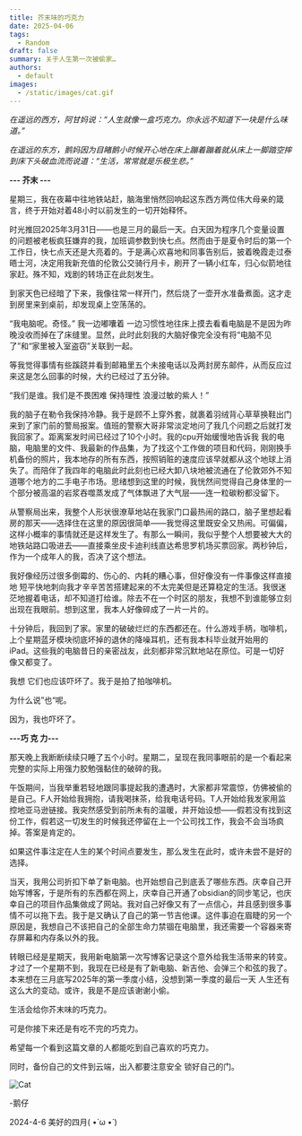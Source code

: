 ```yaml
---
title: 芥末味的巧克力
date: 2025-04-06
tags:
  - Random
draft: false
summary: 关于人生第一次被偷家…
authors:
  - default
images:
  - /static/images/cat.gif
---
```


_在遥远的西方，阿甘妈说：“人生就像一盒巧克力。你永远不知道下一块是什么味道。”_

_在遥远的东方，鹅妈因为目睹鹅小时候开心地在床上蹦着蹦着就从床上一脚踏空摔到床下头破血流而说道：“生活，常常就是乐极生悲。”_

**--- 芥末 ---**

星期三，我在夜幕中往地铁站赶，脑海里悄然回响起这东西方两位伟大母亲的箴言，终于开始对着48小时以前发生的一切开始释怀。

时光推回2025年3月31日——也是三月的最后一天。白天因为程序几个变量设置的问题被老板疯狂嫌弃的我，加班调参数到快七点。然而由于是夏令时后的第一个工作日，快七点天还是大亮着的。于是满心欢喜地和同事告别后，披着晚霞走过泰晤士河，决定用我新充值的伦敦公交骑行月卡，刷开了一辆小红车，归心似箭地往家赶。殊不知，戏剧的转场正在此刻发生。

到家天色已经暗了下来，我像往常一样开门，然后烧了一壶开水准备煮面。这才走到房里来到桌前，却发现桌上空荡荡的。

“我电脑呢。奇怪。” 我一边嘟囔着 一边习惯性地往床上摸去看看电脑是不是因为昨晚没收而掉在了床缝里。显然，此时此刻我的大脑好像完全没有将“电脑不见了”和“家里被入室盗窃”关联到一起。

等我觉得事情有些蹊跷并看到邮箱里五个未接电话以及两封房东邮件，从而反应过来这是怎么回事的时候，大约已经过了五分钟。

“我们是谁。我们是不畏困难 保持理性 浪漫过敏的紫人！”

我的脑子在勒令我保持冷静。我于是顾不上穿外套，就裹着羽绒背心草草换鞋出门来到了家门前的警局报案。值班的警察大哥非常淡定地问了我几个问题之后就打发我回家了。距离案发时间已经过了10个小时。我的cpu开始缓慢地告诉我 我的电脑，电脑里的文件、我最新的作品集，为了找这个工作做的项目和代码，刚刚换手机备份的照片，我本地存的所有东西，按照销赃的速度应该早就都从这个地球上消失了。而陪伴了我四年的电脑此时此刻也已经大卸八块地被流通在了伦敦郊外不知道哪个地方的二手电子市场。思绪想到这里的时候，我恍然间觉得自己身体里的一个部分被高温的岩浆吞噬蒸发成了气体飘进了大气层——连一粒碳粉都没留下。

从警察局出来，我整个人形状很潦草地站在我家门口最热闹的路口，脑子里想起看房的那天——选择住在这里的原因很简单——我觉得这里既安全又热闹。可偏偏，这样小概率的事情就还是这样发生了。有那么一瞬间，我似乎整个人想要被大大的地铁站路口吸进去——直接乘坐皮卡迪利线直达希思罗机场买票回家。两秒钟后，作为一个成年人的我，否决了这个想法。

我好像经历过很多倒霉的、伤心的、内耗的糟心事，但好像没有一件事像这样直接地 短平快地刺向我才辛辛苦苦搭建起来的不太完美但是还算稳定的生活。我很迷茫地握着电话，却不知道打给谁。除去不在一个时区的朋友，我想不到谁能够立刻出现在我眼前。想到这里，我本人好像碎成了一片一片的。

十分钟后，我回到了家。家里的破破烂烂的东西都还在。什么游戏手柄，咖啡机，上个星期蓝牙模块彻底坏掉的退休的降噪耳机，还有我本科毕业就开始用的iPad。这些我的电脑昔日的亲密战友，此刻都非常沉默地站在原位。可是一切好像又都变了。

我想 它们也应该吓坏了。我于是拍了拍咖啡机。

为什么说”也“呢。

因为，我也吓坏了。

**---巧 克 力---**

那天晚上我断断续续只睡了五个小时。星期二，呈现在我同事眼前的是一个看起来完整的实际上用强力胶勉强黏住的破碎的我。

午饭期间，当我举重若轻地跟同事提起我的遭遇时，大家都非常震惊，仿佛被偷的是自己。F人开始给我拥抱，请我喝抹茶，给我电话号码。T人开始给我发家用监控地亚马逊链接。我突然感受到前所未有的温暖，并开始设想——假若没有找到这份工作，假若这一切发生的时候我还停留在上一个公司找工作，我会不会当场疯掉。答案是肯定的。

如果这件事注定在人生的某个时间点要发生，那么发生在此时，或许未尝不是好的选择。

当天，我用公司折扣下单了新电脑。也开始想自己到底丢了哪些东西。庆幸自己开始写博客，于是所有的东西都在网上，庆幸自己开通了obsidian的同步笔记，也庆幸自己的项目作品集做成了网站。我对自己好像又有了一点信心，并且感到很多事情不可以拖下去。我于是又确认了自己的第一节吉他课。这件事迫在眉睫的另一个原因是，我想自己不该把自己的全部生命力禁锢在电脑里，我还需要一个容器来寄存屏幕和内存条以外的我。

转眼已经是星期天，我用新电脑第一次写博客记录这个意外给我生活带来的转变。才过了一个星期不到，我现在已经是有了新电脑、新吉他、会弹三个和弦的我了。本来想在三月底写2025年的第一季度小结，没想到第一季度的最后一天 人生还有这么大的变动。或许，我是不是应该谢谢小偷。

生活会给你芥末味的巧克力。

可是你接下来还是有吃不完的巧克力。

希望每一个看到这篇文章的人都能吃到自己喜欢的巧克力。

同时，备份自己的文件到云端，出入都要注意安全 锁好自己的门。


![Cat](/static/images/cat.gif)

-鹅仔

2024-4-6 美好的四月( •̀ ω •́ )




 